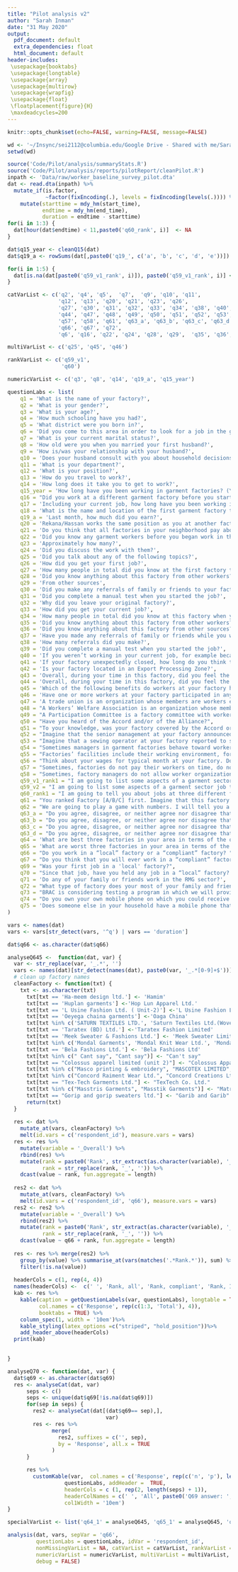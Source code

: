 ```yaml
---
title: "Pilot analysis v2"
author: "Sarah Inman"
date: "31 May 2020"
output:
  pdf_document: default
  extra_dependencies: float
  html_document: default
header-includes:
 \usepackage{booktabs}
 \usepackage{longtable}
 \usepackage{array}
 \usepackage{multirow}
 \usepackage{wrapfig}
 \usepackage{float}
 \floatplacement{figure}{H}
 \maxdeadcycles=200
---
```


```r
knitr::opts_chunk$set(echo=FALSE, warning=FALSE, message=FALSE)
```

```r
wd <- '~/Insync/sei2112@columbia.edu/Google Drive - Shared with me/Sarah Summer 2020/COVID-19/'
setwd(wd)

source('Code/Pilot/analysis/summaryStats.R')
source('Code/Pilot/analysis/reports/pilotReport/cleanPilot.R')
inpath <- 'Data/raw/worker_baseline_survey_pilot.dta'
dat <- read.dta(inpath) %>%
  mutate_if(is.factor, 
            ~factor(fixEncoding(.), levels = fixEncoding(levels(.)))) %>%
    mutate(starttime = mdy_hm(start_time), 
           endtime = mdy_hm(end_time),
           duration = endtime - starttime)
for(i in 1:3) {
  dat[hour(dat$endtime) < 11,paste0('q60_rank', i)]  <- NA
}

dat$q15_year <- cleanQ15(dat)
dat$q19_a <- rowSums(dat[,paste0('q19_', c('a', 'b', 'c', 'd', 'e'))])

for(i in 1:5) {
  dat[is.na(dat[paste0('q59_v1_rank', i)]), paste0('q59_v1_rank', i)] <- dat[is.na(dat[paste0('q59_v1_rank', i)]), paste0('q59_v2_rank', i)]
}

catVarList <- c('q2', 'q4', 'q5',  'q7',  'q9', 'q10', 'q11', 
                'q12', 'q13', 'q20', 'q21', 'q23', 'q26',
                'q27', 'q30', 'q31', 'q32', 'q33', 'q34', 'q38', 'q40', 'q41', 'q42', 'q43', 
                'q44', 'q47', 'q48', 'q49', 'q50', 'q51', 'q52', 'q53', 'q54', 'q55', 'q56', 
                'q57', 'q58', 'q61', 'q63_a', 'q63_b', 'q63_c', 'q63_d', 
                'q66', 'q67', 'q72',
                'q6', 'q16', 'q22', 'q24', 'q28', 'q29',  'q35', 'q36', 'q37', 'q39', 'q69', 'q71', 'q73', 'q74')

multiVarList <- c('q25', 'q45', 'q46')

rankVarList <- c('q59_v1',  
                 'q60')

numericVarList <- c('q3', 'q8', 'q14', 'q19_a', 'q15_year')

questionLabs <- list(
    q1 = 'What is the name of your factory?',
    q2 = 'What is your gender?',
    q3 = 'What is your age?',
    q4 = 'How much schooling have you had?',
    q5 = 'What district were you born in?',
    q6 = 'Did you come to this area in order to look for a job in the garments sector?',
    q7 = 'What is your current marital status?',
    q8 = 'How old were you when you married your first husband?',
    q9 = 'How is/was your relationship with your husband?',
    q10 = 'Does your husband consult with you about household decisions?',
    q11 = 'What is your department?',
    q12 = 'What is your position?',
    q13 = 'How do you travel to work?',
    q14 = 'How long does it take you to get to work?',
    q15_year = 'How long have you been working in garment factories? (Years)',
    q16 = "Did you work at a different garment factory before you started working at your current factory?",
    q17 = 'Including your current job, how long have you been working in garment factories all together?',
    q18 = 'What is the name and location of the first garment factory that you worked at?',
    q19_a = 'Last month, how much did you earn?',
    q20 = 'Rekana/Hassan works the same position as you at another factory in the same neighborhood as your factors. Which of the following amounts do you think is closest to Rekana/Hassan\'s total salary in a typical month?',
    q21 = 'Do you think that all factories in your neighborhood pay about the same wage for your position?',
    q22 = 'Did you know any garment workers before you began work in the garments sector?',
    q23 = 'Approximately how many?',
    q24 = 'Did you discuss the work with them?',
    q25 = 'Did you talk about any of the following topics?',
    q26 = 'How did you get your first job?',
    q27 = 'How many people in total did you know at the first factory that you worked at when you started the job?',
    q28 = 'Did you know anything about this factory from other workers?',
    q29 = 'From other sources',
    q30 = 'Did you make any referrals of family or friends to your factory while you were in the first factory that you worked at?',
    q31 = 'Did you complete a manual test when you started the job?',
    q32 = 'Why did you leave your original factory?',
    q33 = 'How did you get your current job?',
    q34 = 'How many people in total did you know at this factory when you started the job?',
    q35 = 'Did you know anything about this factory from other workers?',
    q36 = 'Did you know anything about this factory from other sources?',
    q37 = 'Have you made any referrals of family or friends while you were in this factory?',
    q38 = 'How many referrals did you make?',
    q39 = 'Did you complete a manual test when you started the job?',
    q40 = 'If you weren’t working in your current job, for example because you decided that you wanted to leave your factory or your factory unexpectedly closed, what do you think that you would be doing?',
    q41 = 'If your factory unexpectedly closed, how long do you think that it would take you to find a different job in the garments sector?',
    q42 = 'Is your factory located in an Export Processing Zone?',
    q43 = 'Overall, during your time in this factory, did you feel the management has been kind to you?',
    q44 = 'Overall, during your time in this factory, did you feel the management has been kind to other workers?',
    q45 = 'Which of the following benefits do workers at your factory have access to?',
    q46 = 'Have one or more workers at your factory participated in any of the following activities in the past six months or since you began working here if less than four months ago?',
    q47 = 'A trade union is an organization whose members are workers employed in the same sector, like the garments sector. The role of a trade union is to negotiate with employers on behalf of its members. Is there one or more trade unions at your factory?',
    q48 = "A Workers’ Welfare Association is an organization whose members are workers in the garments sector that work at factories in EPZs. The role of a Workers’ Welfare Association is to negotiate with employers on behalf of its members. Is there a Workers’ Welfare Association at your factory?",
    q49 = "A Participation Committee is a factory committee with worker and manager members. The role of a Participation Committee is to handle issues related to worker wages and wellbeing and to ensure application of labor laws. Is there a Participation Committee at your factory?",
    q50 = "Have you heard of the Accord and/or of the Alliance?",
    q51 = "To your knowledge, was your factory covered by the Accord or the Alliance?",
    q52 = "Imagine that the senior management at your factory announced on the PA system that the government had audited the factory for building safety and was found to be safe. Would you trust that the managers are telling the truth?",
    q53 = "Imagine that a sewing operator at your factory reported to senior management that her supervisor slapped her because she made a mistake. Senior management announces that they will punish the supervisor by reducing his wages for that month. Would you trust that the managers are telling the truth?",
    q54 = "Sometimes managers in garment factories behave toward workers in ways that upsets, threatens, or embarrasses workers. For example, managers may yell at, slap, or make sexual advances toward workers. Do you think that managers at your factory upset, threaten, or embarrass workers more, less, or about the same as managers in a typical garment factory in your geographic area?",
    q55 = "Factories’ facilities include their working environment, for example,  the temperature, air quality, and bathroom cleanliness, health facilities, for example, a medical clinic, and safety, for example, protective gear and fire protections. Do you think that your factory’s facilities, including its working environment, safety, and health facilities, are better, worse, or about the same as those of a typical garment factory in your geographic area?",
    q56 = "Think about your wages for typical month at your factory. Do you think that your factory’s wages for your position type are higher, lower, or about the same as those paid for your position type by other garment factories in your geographic area?",
    q57 = "Sometimes, factories do not pay their workers on time, do not fully compensate them for overtime hours, do not allow workers to take leave, or unfairly fire workers. Do you think that your factory’s employment practices for these aspects, for example, paying workers on time and fairly, allowing them to take leave, and only firing workers when there is a good reason, are better, worse, or about the same as those of a typical garment factory in your geographic area?",
    q58 = "Sometimes, factory managers do not allow worker organizations, such as Participation Committees, Workers’ Welfare Associations, and trade unions, to be present or to perform their legal duties inside the factory. Do you think that your factory’s managers’ are more, less, or similarly supportive of worker organizations to be present and to perform their compared to a typical garment factory in your geographic area?",
    q59_v1_rank1 = "I am going to list some aspects of a garment sector job that may be important to garment workers. I want for you tell me which aspect is most important for you. Then I will ask you to tell me which is next most important to you. We will go through the list until we rank them from first to last, where first is most important to you, and last is least important to you.",
    q59_v2 = "I am going to list some aspects of a garment sector job that may be important to garment workers. I want for you to rank each aspect in the order of its importance. Rank the aspect that you think is most important first. Rank the aspect that you think is second most important second. And so on.",
    q60_rank1 = "I am going to tell you about jobs at three different factories in the garments sector. I want for you to rank these jobs in the order of which job you would prefer to work in. Please note that none of these jobs offers overtime hours or overtime wages. Please also imagine that these jobs are similar for any characteristics that I do not mention. For example, the risk of experiencing an accident or injury is similar at all three factories.",
    q61 = "You ranked Factory [A/B/C] first. Imagine that this factory is located very nearby to your current factory, so that your commute to work would be the same. If you were looking for a new job and were offered this job, how likely would you be to accept it? ",
    q62 = "We are going to play a game with numbers. I will tell you a number. Your job is to remember the number. When I ask, you tell me the number.",
    q63_a = "Do you agree, disagree, or neither agree nor disagree that the garment workers in your neighborhood all know which factories are the good ones to work at. ",
    q63_b = "Do you agree, disagree, or neither agree nor disagree that it would be very hard for workers at a local factory to get a job at a compliant factory",
    q63_c = "Do you agree, disagree, or neither agree nor disagree that you could earn higher wages if you moved to another factory",
    q63_d = "Do you agree, disagree, or neither agree nor disagree that garments workers all agree on what makes a factory a good place to work.",
    q64 = 'What are best three factories in your area in terms of the overall working conditions and relations with management? Rank:',
    q65 = 'What are worst three factories in your area in terms of the overall working conditions and relations with management? Rank:',
    q66 = "Do you work in a “local” factory or a “compliant” factory? ",
    q67 = "Do you think that you will ever work in a “compliant” factory? ",
    q69 = "Was your first job in a 'local' factory?",
    q70 = "Since that job, have you held any job in a “local” factory? ",
    q71 = 'Do any of your family or friends work in the RMG sector?',
    q72 = "What type of factory does your most of your family and friends work in?",
    q73 = "BRAC is considering testing a program in which we will provide workers with information about working conditions and wages at different garment factories in their area. Would you be interested in receiving this information?",
    q74 = "Do you own your own mobile phone on which you could receive this information? ",
    q75 = 'Does someone else in your household have a mobile phone that you can use whenever you would like?'
)

vars <- names(dat)
vars <- vars[str_detect(vars, '^q') | vars == 'duration']

dat$q66 <- as.character(dat$q66)

analyseQ645 <-  function(dat, var) {
  var <- str_replace(var, '_.*', '')
  vars <- names(dat)[str_detect(names(dat), paste0(var, '_.*[0-9]+$'))]
  # clean up factory names
  cleanFactory <- function(txt) {
    txt <- as.character(txt)
      txt[txt == 'Ha-meem design ltd.'] <- 'Hamim'
      txt[txt == 'Huplan garments'] <-'Hop Lun Apparel Ltd.'
      txt[txt == 'L Usine Fashion Ltd. ( Unit-2)'] <-'L Usine Fashion Ltd.( Unit-2)'
      txt[txt == 'Oeyega chaina garments'] <-'Oaga China'
      txt[txt %in% c('SATURN TEXTILES LTD.', 'Saturn Textiles Ltd.(Woven Division)', 'Seturn Textile Ltd.Knit Division)', 'Saturn Texttile Limited', 'Seturn Textile Ltd. (Knit Division)')] <-'Saturn Textile'
      txt[txt == 'Taratex (BD) Ltd.'] <-'Taratex Fashion Limited'
      txt[txt == 'Meek Sweater & Fashions Ltd.'] <- 'Meek Sweater Limited'
      txt[txt %in% c('Mondal Garments', 'Mondal Knit Wear Ltd.', 'Mondal Knit Wears Ltd.', 'Mondal textile Ltd.', 'Mondol Apparels Ltd.', 'Mondol Intimates Ltd.')] <- 'Mondal Garments'
      txt[txt == 'Bela Fashions Ltd.'] <- 'Bela Fashions Ltd'
      txt[txt %in% c(" Cant say", "Cant say")] <- "Can't say"
      txt[txt == "Colossus apparel limited (unit 2)"] <- "Colossus Apparel Limited"
      txt[txt %in% c("Masco printing & embroidery", "MASCOTEX LIMITED", "Masco Industries Ltd.", "Masco Cottons Ltd.")] <- "Masco"
      txt[txt %in% c("Concord Raiment Wear Ltd.", "Concord Creations Ltd.")] <- "Concord Garments"
      txt[txt == "Tex-Tech Garments Ltd."] <- "TexTech Co. Ltd."
      txt[txt %in% c("Masstris Garments", "Masstik Garments")] <- "Matrix Styles Ltd."
      txt[txt == "Gorip and gorip sweaters ltd."] <- "Garib and Garib"
      return(txt)
  }
  
  res <- dat %>%
    mutate_at(vars, cleanFactory) %>%
    melt(id.vars = c('respondent_id'), measure.vars = vars) 
  res <- res %>%
    mutate(variable = '_Overall') %>%
    rbind(res) %>%
    mutate(rank = paste0('Rank', str_extract(as.character(variable), '_.*')),
           rank = str_replace(rank, '_', '')) %>%
    dcast(value ~ rank, fun.aggregate = length)
  
  res2 <- dat %>%
    mutate_at(vars, cleanFactory) %>%
    melt(id.vars = c('respondent_id', 'q66'), measure.vars = vars) 
  res2 <- res2 %>% 
    mutate(variable = '_Overall') %>%
    rbind(res2) %>%
    mutate(rank = paste0('Rank', str_extract(as.character(variable), '_.*')),
           rank = str_replace(rank, '_', '')) %>%
    dcast(value ~ q66 + rank, fun.aggregate = length) 
  
  res <- res %>% merge(res2) %>%
    group_by(value) %>% summarise_at(vars(matches('.*Rank.*')), sum) %>%
    filter(!is.na(value)) 
    
  headerCols = c(1, rep(4, 4))
  names(headerCols) <-  c(' ', 'Rank, all', 'Rank, compliant', 'Rank, IDK', 'Rank, local')
  kab <- res %>%
    kable(caption = getQuestionLabels(var, questionLabs), longtable = TRUE,
          col.names = c('Response', rep(c(1:3, 'Total'), 4)),
          booktabs = TRUE) %>%
    column_spec(1, width = '10em')%>%
    kable_styling(latex_options =c("striped", "hold_position"))%>% 
    add_header_above(headerCols) 
  print(kab)
  

}

analyseQ70 <- function(dat, var) {
  dat$q69 <- as.character(dat$q69)
  res <- analyseCat(dat, var)
      seps <- c()
      seps <- unique(dat$q69[!is.na(dat$q69)])
      for(sep in seps) {
        res2 <- analyseCat(dat[(dat$q69== sep),], 
                               var)
        res <- res %>% 
              merge(
                res2, suffixes = c('', sep),
                by = 'Response', all.x = TRUE
              )
      }

      res %>%
        customKable(var,  col.names = c('Response', rep(c('n', 'p'), length(seps) + 1)),
                  questionLabs, addHeader =  TRUE, 
                  headerCols = c (1, rep(2, length(seps) + 1)),
                  headerColNames = c(' ', 'All', paste0('Q69 answer: ', seps)),
                  col1Width = '10em')
}

specialVarList <- list('q64_1' = analyseQ645, 'q65_1' = analyseQ645, 'q70' = analyseQ70)

analysis(dat, vars, sepVar = 'q66', 
         questionLabs = questionLabs, idVar = 'respondent_id', 
         nonMissingVarList = NA, catVarList = catVarList, rankVarList = rankVarList,
         numericVarList = numericVarList, multiVarList = multiVarList, specialVarList = specialVarList,
         debug = FALSE)


```

